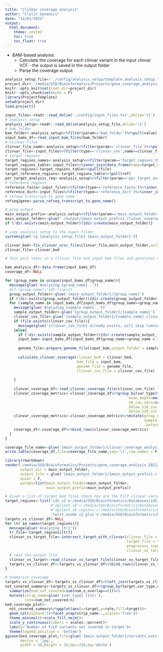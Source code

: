 ```yaml
---
title: "ClinVar coverage analysis"
author: "Clalit Genomics"
date: "14/01/2022"
output: 
  html_document:
    theme: united
    toc: true
    toc_float: true
---
```


- BAM-based analysis:
    * Calculate the coverage for each clinvar variant in the input clinvar VCF - the output is saved in the output folder 
    * Parse the coverage output


```r
analysis_setup_file<-'./config/analysis_setup/template.analysis_setup.txt'
project_dir<-'/media/SSD/Bioinformatics/Projects/gene_coverage_analysis_2022/'
knitr::opts_knit$set(root.dir=project_dir)
knitr::opts_chunk$set(echo = F)
library(ProjectTemplate)
setwd(project_dir)
load.project()
```

```r
input_files<-readr::read_delim('./config/input_files.txt',delim='\t')
# analysis_setup
analysis_setup<-readr::read_delim(analysis_setup_file,delim='\t')
# bam folder
bam_folder<-analysis_setup%>%filter(param=='bam_folder')%>%pull(value)
input_bams_df<-read_input_bam_files(bam_folder)
# clinvar files
clinvar_file_name<-analysis_setup%>%filter(param=='clinvar_file')%>%pull(value)
clinvar_file<-input_files%>%filter(type=='clinvar_snv',name==clinvar_file_name)%>%pull(file)
# target regions
target_regions_names<-analysis_setup%>%filter(param=='target_regions')%>%pull(value)%>%strsplit(',')%>%unlist()
target_regions_table<-input_files%>%inner_join(data.frame(name=target_regions_names))
target_regions<-target_regions_table%>%pull(file)
target_reference_regions<-target_regions_table%>%pull(ref)
per_target_analysis_req<-analysis_setup%>%filter(param=='per_target_analysis')%>%pull(value)%>%strsplit(',')%>%unlist()
# reference regions
reference_fasta<-input_files%>%filter(type=='reference_fasta')%>%inner_join(data.frame(ref=target_reference_regions))%>%pull(file)
reference_dict<-input_files%>%filter(type=='reference_dict')%>%inner_join(data.frame(ref=target_reference_regions))%>%pull(file)
# refseq transcript to gene name
refseq2gene<-parse_refseq_transcript_to_gene_name()

# prep output
main_output_prefix<-analysis_setup%>%filter(param=='main_output_folder_prefix')%>%pull(value)
main_output_folder<-glue('./output/{main_output_prefix}.clinvar_coverage_analysis.{Sys.Date()}')
if (!dir.exists(main_output_folder)){dir.create(main_output_folder)}

# copy analysis setup to the ouput folder
system(glue('cp {analysis_setup_file} {main_output_folder}'))

```

```r
clinvar_bed<-fix_clinvar_ucsc_file(clinvar_file,main_output_folder,only_p_or_lp = T)
clinvar_file<-clinvar_bed
```

```r
# This part takes in a clinvar file and input bam files and generates coverage output for each variant in the clinvar file

bam_analysis_df<-data.frame(input_bams_df)
coverage_df<-NULL

for (group_name in unique(input_bams_df$group_name)){
  message(glue('Analyzing {group_name}..'))
  #if (group_name!='idt'){next}
  group_output_folder<-glue('{main_output_folder}/{group_name}')
  if (!dir.exists(group_output_folder)){dir.create(group_output_folder)}
  for (sample_name in input_bams_df[input_bams_df$group_name==group_name,'sample_name']){
    message(glue('Analyzing {sample_name}..'))
    sample_output_folder<-glue('{group_output_folder}/{sample_name}')
    clinvar_cov_file<-glue('{sample_output_folder}/{sample_name}_clinvar_cov_metrics.csv')
    if (file.exists(clinvar_cov_file)){
      message(glue('{clinvar_cov_file} already exists, will skip running coverage calculation'))
    }else{
      if (!dir.exists(sample_output_folder)){dir.create(sample_output_folder)}
      input_bam<-input_bams_df[input_bams_df$group_name==group_name & input_bams_df$sample_name==sample_name,'sample_path']
      
      genome_file<-prepare_genome_file(input_bam,output_folder = sample_output_folder)
      
      calculate_clinvar_coverage(clinvar_bed = clinvar_bed,
                                 bam_file = input_bam,
                                 genome_file = genome_file,
                                 clinvar_cov_file = clinvar_cov_file)
      
    }
    
    clinvar_coverage_df<-read_clinvar_coverage_file(clinvar_cov_file)
    clinvar_coverage_metrics<-clinvar_coverage_df%>%group_by(var_type)%>%summarize(n=n(),
                                                         mean_depth=mean(depth),
                                                         x0_cov_vars=sum(depth==0),
                                                         below_x10_cov_vars=sum(depth<10),
                                                         below_x20_cov_vars=sum(depth<20))
    clinvar_coverage_metrics<-clinvar_coverage_metrics%>%mutate(group_name=group_name,
                                                                sample_name=sample_name,
                                                                .before=1)
    coverage_df<-coverage_df%>%bind_rows(clinvar_coverage_metrics)
  }
}

coverage_file_name<-glue('{main_output_folder}/clinvar_coverage_analysis_results_{Sys.Date()}.tsv')
write.table(coverage_df,file=coverage_file_name,sep='\t',row.names = F)
```

```r
library(rmarkdown)
render('/media/SSD/Bioinformatics/Projects/gene_coverage_analysis_2022/src/clinvar_coverage_analysis_report.Rmd', 
       output_dir = main_output_folder,
       output_file = glue('{main_output_folder}/{main_output_prefix}.clinvar_bam_coverage.{Sys.Date()}.html'),
       quiet = F,
       params=list(main_output_folder=main_output_folder,
                   main_output_prefix=main_output_prefix))
```

```r
# Given a list of target bed files check how are the P/LP clinvar variants covered in the different regions
target_regions<-list('idt_v2'='/media/SSD/Bioinformatics/Databases/idt/xgen-exome-research-panel-v2-targets-hg19.pad50.bed',
                     #'agilent_v8'='/media/SSD/Bioinformatics/Databases/agilent/agilent_XT_HS_v8_hg19.bed',
                     #'agilent_v8_regions'='/media/SSD/Bioinformatics/Databases/agilent/agilent_XT_HS_v8_Regions_hg19.bed',
                     'twist_exome_v2_plus'='/media/SSD/Bioinformatics/Databases/twist/twist_hg19_exome_comp_spikein_v2.0.2_targets_sorted.re_annotated_0.pad50.bed')
targets_vs_clinvar_df<-NULL
for (tr in names(target_regions)){
  message(glue('Analyzing {tr}'))
  tr_file<-target_regions[[tr]]
  clinvar_vs_target_file<-intersect_target_with_clinvar(clinvar_file = clinvar_file,
                                                        target_file = tr_file,
                                                        preprocess_input_clinvar = FALSE,
                                                        clinvar_vs_target_file = glue('{main_output_folder}/{tr}_vs_clinvar.tsv'))
  # read the output file
  clinvar_vs_target<-read_clinvar_vs_target_file(clinvar_vs_target_file)
  targets_vs_clinvar_df<-targets_vs_clinvar_df%>%bind_rows(clinvar_vs_target%>%mutate(target=tr,target_file=tr_file,.before=1))
}

# Summarize coverage
targets_vs_clinvar_df<-targets_vs_clinvar_df%>%left_join(targets_vs_clinvar_df%>%group_by(var_type)%>%summarize(n=n()))
not_covered_summary<-targets_vs_clinvar_df%>%group_by(target,var_type,n)%>%
  summarize(num_not_covered=sum(num_o_overlap==0))%>%
  mutate(strip_name=glue('{var_type} ({n})'),
         rate=num_not_covered/n)
bed_coverage_plot<-
  not_covered_summary%>%ggplot(aes(x=target,y=rate,fill=target))+
  geom_col(alpha=0.5)+facet_wrap(strip_name~.,scales='free')+
  theme_minimal()+scale_fill_nejm()+
  scale_y_continuous(labels = scales::percent)+
  labs(y='Number of P/LP variants not covered in target')+
  theme(legend.position = 'bottom')
ggsave(bed_coverage_plot,file=glue('{main_output_folder}/variants_outside_of_target_bed.jpg'),
       device = 'jpg',
       width = 20,height = 10,dpi=150,bg='white')
```


